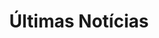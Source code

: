 ---
title: "Últimas Notícias"
description: "Leatest articles published in The Broad Report."
blocks:
  - name: "HEADER"
    title: "Últimas Notícias"
---